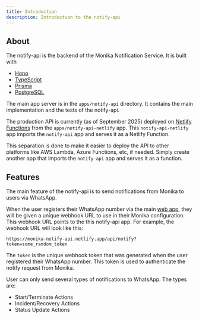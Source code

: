 ```yaml
---
title: Introduction
description: Introduction to the notify-api
---
```


## About

The notify-api is the backend of the Monika Notification Service. It is built with

- [Hono](https://hono.dev)
- [TypeScript](https://www.typescriptlang.org)
- [Prisma](https://www.prisma.io)
- [PostgreSQL](https://www.postgresql.org)

The main app server is in the `apps/notify-api` directory. It contains the main implementation and the tests of the notify-api.

The production API is currently (as of September 2025) deployed on [Netlify Functions](https://docs.netlify.com/functions/overview/) from the `apps/notify-api-netlify` app. This `notify-api-netlify` app imports the `notify-api` app and serves it as a Netlify Function.

This separation is done to make it easier to deploy the API to other platforms like AWS Lambda, Azure Functions, etc, if needed. Simply create another app that imports the `notify-api` app and serves it as a function.

## Features

The main feature of the notify-api is to send notifications from Monika to users via WhatsApp.

When the user registers their WhatsApp number via the main [web app](/docs/web/intro), they will be given a unique webhook URL to use in their Monika configuration. This webhook URL points to the this notify-api app. For example, the webhook URL will look like this:

```
https://monika-notify-api.netlify.app/api/notify?token=some_random_token
```

The `token` is the unique webhook token that was generated when the user registered their WhatsApp number. This token is used to authenticate the notify request from Monika.

User can only send several types of notifications to WhatsApp. The types are:

- Start/Terminate Actions
- Incident/Recovery Actions
- Status Update Actions
